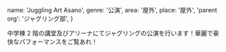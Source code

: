   name: 'Juggling Art Asano',
  genre: '公演',
  area: '屋外',
  place: '屋外',
  'parent org': 'ジャグリング部',
}

中学棟 2 階の講堂及びアリーナにてジャグリングの公演を行います！華麗で豪快なパフォーマンスをご覧あれ！
